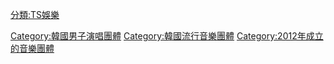 {{Commons category|B.A.P}}
{{Cat main|B.A.P}}

[[分類:TS娛樂|分類:TS娛樂]]
[[Category:韓國男子演唱團體|Category:韓國男子演唱團體]]
[[Category:韓國流行音樂團體|Category:韓國流行音樂團體]]
[[Category:2012年成立的音樂團體|Category:2012年成立的音樂團體]]
